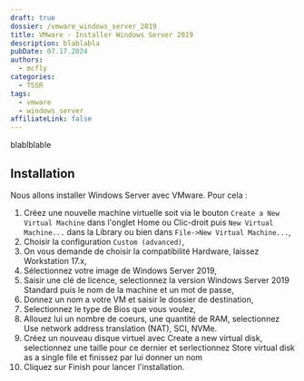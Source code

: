 ```yaml
---
draft: true
dossier: /vmware_windows_server_2019
title: VMware - Installer Windows Server 2019
description: blablabla
pubDate: 07.17.2024
authors:
  - mcfly
categories:
  - TSSR
tags:
  - vmware
  - windows_server
affiliateLink: false
---
```

blablblable



## Installation

Nous allons installer Windows Server avec VMware. Pour cela :

1. Créez une nouvelle machine virtuelle soit via le bouton `Create a New Virtual Machine` dans l'onglet Home ou Clic-droit puis `New Virtual Machine...` dans la Library ou bien dans `File->New Virtual Machine...`,
2. Choisir la configuration `Custom (advanced)`,
3. On vous demande de choisir la compatibilité Hardware, laissez Workstation 17.x,
4. Sélectionnez votre image de Windows Server 2019,
5. Saisir une clé de licence, selectionnez la version Windows Server 2019 Standard puis le nom de la machine et un mot de passe,
6.  Donnez un nom a votre VM et saisir le dossier de destination,
7. Selectionnez le type de Bios que vous voulez,
8. Allouez lui un nombre de coeurs, une quantité de RAM, selectionnez Use network address translation (NAT), SCI, NVMe.
9. Créez un nouveau disque virtuel avec Create a new virtual disk, selectionnez une taille pour ce dernier et serlectionnez Store virtual disk as a single file et finissez par lui donner un nom
10. Cliquez sur Finish pour lancer l'installation.
